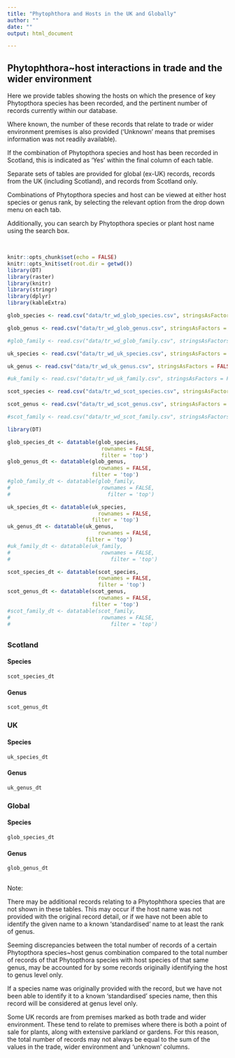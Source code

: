 ```yaml
---
title: "Phytophthora and Hosts in the UK and Globally"
author: ""
date: ""
output: html_document

---
```


## Phytophthora~host interactions in trade and the wider environment

Here we provide tables showing the hosts on which the presence of key Phytopthora species has been recorded, and the pertinent number of records currently within our database. 

Where known, the number of these records that relate to trade or wider environment premises is also provided ('Unknown' means that premises information was not readily available).

If the combination of Phytopthora species and host has been recorded in Scotland, this is indicated as 'Yes' within the final column of each table.

Separate sets of tables are provided for global (ex-UK) records, records from the UK (including Scotland), and records from Scotland only.

Combinations of Phytopthora species and host can be viewed at either host species or genus rank, by selecting the relevant option from the drop down menu on each tab.

Additionally, you can search by Phytopthora species or plant host name using the search box.


<br>

```r
knitr::opts_chunk$set(echo = FALSE)
knitr::opts_knit$set(root.dir = getwd())
library(DT)
library(raster)
library(knitr)
library(stringr)
library(dplyr)
library(kableExtra)
```
```r


glob_species <- read.csv("data/tr_wd_glob_species.csv", stringsAsFactors = FALSE)

glob_genus <- read.csv("data/tr_wd_glob_genus.csv", stringsAsFactors = FALSE)

#glob_family <- read.csv("data/tr_wd_glob_family.csv", stringsAsFactors = FALSE)

uk_species <- read.csv("data/tr_wd_uk_species.csv", stringsAsFactors = FALSE)

uk_genus <- read.csv("data/tr_wd_uk_genus.csv", stringsAsFactors = FALSE)

#uk_family <- read.csv("data/tr_wd_uk_family.csv", stringsAsFactors = FALSE)

scot_species <- read.csv("data/tr_wd_scot_species.csv", stringsAsFactors = FALSE)

scot_genus <- read.csv("data/tr_wd_scot_genus.csv", stringsAsFactors = FALSE)

#scot_family <- read.csv("data/tr_wd_scot_family.csv", stringsAsFactors = FALSE)


```

  


```r
library(DT)

glob_species_dt <- datatable(glob_species,
                              rownames = FALSE,
                              filter = 'top')
glob_genus_dt <- datatable(glob_genus,
                             rownames = FALSE,                            
                           filter = 'top')
#glob_family_dt <- datatable(glob_family,
#                             rownames = FALSE,                             
#                               filter = 'top')

uk_species_dt <- datatable(uk_species,
                             rownames = FALSE,                              
                           filter = 'top')
uk_genus_dt <- datatable(uk_genus,
                             rownames = FALSE,                            
                         filter = 'top')
#uk_family_dt <- datatable(uk_family,
#                             rownames = FALSE,                            
#                                filter = 'top')

scot_species_dt <- datatable(scot_species,
                             rownames = FALSE,                             
                             filter = 'top')
scot_genus_dt <- datatable(scot_genus,
                             rownames = FALSE,                             
                           filter = 'top')
#scot_family_dt <- datatable(scot_family,
#                             rownames = FALSE,                            
#                                filter = 'top')
```

## {.tabset}

### Scotland{.tabset .col-leftmid .tabset-dropdown}
#### Species 
```r
scot_species_dt   
```
#### Genus
```r
scot_genus_dt
```
<!-- #### Family  -->
<!-- ```{r ,echo = FALSE} -->
<!-- scot_family_dt -->
<!-- ``` -->
##### {-}

### {-}


### UK{.tabset .col-leftmid .tabset-dropdown}
#### Species 
```r
uk_species_dt   
```
#### Genus
```r
uk_genus_dt
```
<!-- #### Family  -->
<!-- ```{r ,echo = FALSE} -->
<!-- uk_family_dt -->
<!-- ``` -->
##### {-}

### {-}

### Global{.tabset .col-leftmid .tabset-dropdown}
#### Species 
```r
glob_species_dt   
```
#### Genus
```r
glob_genus_dt
```
<!-- #### Family  -->
<!-- ```{r ,echo = FALSE} -->
<!-- glob_family_dt -->
<!-- ``` -->
##### {-}

### {-}

## {-}

Note:
  
There may be additional records relating to a Phytophthora species that are not shown in these tables. This may occur if the host name was not provided with the original record detail, or if we have not been able to identify the given name to a known 'standardised'  name to at least the rank of genus.

Seeming discrepancies between the total number of records of a certain Phytopthora species~host genus combination compared to the total number of records of that Phytopthora species with host species of that same genus, may be accounted for by some records originally identifying the host to genus level only.

If a species name was originally provided with the record, but we have not been able to identify it to a known 'standardised' species name, then this record will be considered at genus level only.

Some UK records are from premises marked as both trade and wider environment. These tend to relate to premises where there is both a point of sale for plants, along with extensive parkland or gardens. For this reason, the total number of records may not always be equal to the sum of the values in the trade, wider environment and 'unknown' columns.

<br>



